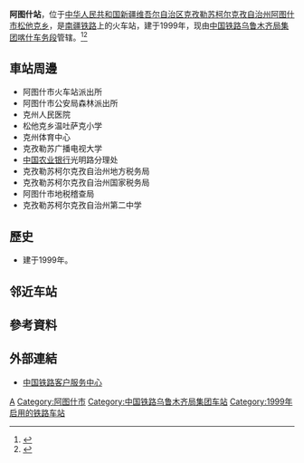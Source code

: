 {{Infobox China railway station
|车站名称 = 阿图什站
|图片 = 
|图片介绍 = 
|其他名称 = 
|车站拼音 = Atushi
|英文名称 = 
|车站代码 = 43088<ref>{{cite book|title=中华人民共和国铁路车站代码（GB/T 10302-2010）|publisher=中国标准出版社|year=2010|isbn=155066140495|ignore-isbn-error=true|pages=1}}</ref>
|电报码 = ATR<ref>{{cite book|author=[[中华人民共和国铁道部|中华人民共和国铁道部]]|title=铁路电报站名略号（2012）|publisher=中国铁道出版社|location=北京|year=2012|unified=15113·3468|pages=1}}</ref>
|拼音码 = ATS
|车站位置 = [[新疆维吾尔自治区|新疆维吾尔自治区]][[克孜勒苏柯尔克孜自治州|克孜勒苏柯尔克孜自治州]][[阿图什市|阿图什市]][[松他克乡|松他克乡]]
|坐标 = {{coord|39.719655|N|76.219937|E|display=inline,title}}
|归属 = [[中国铁路乌鲁木齐局集团|中国铁路乌鲁木齐局集团]][[喀什车务段|喀什车务段]]
|线路 = [[南疆铁路|南疆铁路]]
|车站等级 =
|使用状态 = 使用中
|月台数目 = 
|股道数目 = 
}}
'''阿图什站'''，位于[[中华人民共和国|中华人民共和国]][[新疆维吾尔自治区|新疆维吾尔自治区]][[克孜勒苏柯尔克孜自治州|克孜勒苏柯尔克孜自治州]][[阿图什市|阿图什市]][[松他克乡|松他克乡]]，是[[南疆铁路|南疆铁路]]上的火车站，建于1999年，现由[[中国铁路乌鲁木齐局集团|中国铁路乌鲁木齐局集团]][[喀什车务段|喀什车务段]]管辖。<ref>{{cite web|url=http://rczp.china-railway.com.cn/wlmqtlj/wlmqdwjj/public.jsp?id=MTYwOQ==|title=喀什车务段概况|publisher=[[中国国家铁路集团|中国铁路总公司]]|accessdate=2017-07-22|archive-date=2019-01-23|archive-url=https://web.archive.org/web/20190123081516/http://rczp.china-railway.com.cn/wlmqtlj/wlmqdwjj/public.jsp?id=MTYwOQ==|dead-url=no}}</ref><ref>{{Cite web |url=http://search.huochepiao.com/huochezhan/jieshao/1121.htm |title=阿图什火车站介绍 |access-date=2016-12-17 |archive-date=2019-11-06 |archive-url=https://web.archive.org/web/20191106020512/http://search.huochepiao.com/huochezhan/jieshao/1121.htm |dead-url=no }}</ref>
==車站周邊==
* 阿图什市火车站派出所
* 阿图什市公安局森林派出所
* 克州人民医院
* 松他克乡温吐萨克小学
* 克州体育中心
* 克孜勒苏广播电视大学
* [[中国农业银行|中国农业银行]]光明路分理处
* 克孜勒苏柯尔克孜自治州地方税务局
* 克孜勒苏柯尔克孜自治州国家税务局
* 阿图什市地税稽查局
* 克孜勒苏柯尔克孜自治州第二中学

==歷史==
* 建于1999年。

== 邻近车站 ==
{{start rail box|[[File:China_Railways.svg|16px]] [[中華人民共和國鐵路運輸|中国铁路]]}}
{{s-inop|[[八盘磨站|八盘磨站]]|{{站|吐鲁番}}方向}}
{{s-line|[[南疆铁路|南疆铁路]]<br />← 51km 阿图什站 36km →}}
{{s-inop|[[喀什站|喀什站]]|本线终点}}
{{end box}}

==參考資料==
{{reflist}}
==外部連結==
* [http://www.12306.cn/mormhweb/ 中国铁路客户服务中心] {{Wayback|url=http://www.12306.cn/mormhweb/ |date=20180205163941 }}

{{China-rail-stub}}
{{南疆铁路}}
[[Category:克孜勒苏州铁路车站|A]]
[[Category:阿图什市|Category:阿图什市]]
[[Category:中国铁路乌鲁木齐局集团车站|Category:中国铁路乌鲁木齐局集团车站]]
[[Category:1999年启用的铁路车站|Category:1999年启用的铁路车站]]